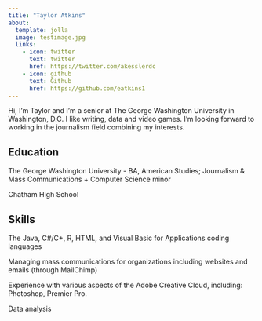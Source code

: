 ```yaml
---
title: "Taylor Atkins"
about:
  template: jolla
  image: testimage.jpg
  links:
    - icon: twitter
      text: twitter
      href: https://twitter.com/akesslerdc
    - icon: github
      text: Github
      href: https://github.com/eatkins1
---
```


Hi, I'm Taylor and I'm a senior at The George Washington University in Washington, D.C. I like writing, data and video games. I'm looking forward to working in the journalism field combining my interests.

## Education

The George Washington University - BA, American Studies; Journalism & Mass Communications + Computer Science minor

Chatham High School

## Skills

The Java, C#/C+, R, HTML, and Visual Basic for Applications coding languages

Managing mass communications for organizations including websites and emails (through MailChimp)

Experience with various aspects of the Adobe Creative Cloud, including: Photoshop, Premier Pro.

Data analysis
